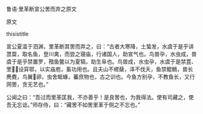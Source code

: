 


鲁语·里革断宣公罟而弃之原文

原文

thisistitle

宣公夏滥于泗渊，里革断其罟而弃之，曰：“古者大寒降，土蛰发，水虞于是乎讲罛罶，取名鱼，登川禽，而尝之寝庙，行诸国人，助宣气也。鸟兽孕，水虫成，兽虞于是乎禁置罗，矠鱼鳖以为夏犒，助生阜也。鸟兽成，水虫孕，水虞于是禁罝、罜，设穽鄂，以实庙庖，畜功用也。且夫山不槎蘖，泽不伐夭，鱼禁鲲鲕，兽长麂麑，鸟翼卵，虫舍蚳蝝，蕃庶物也，古之训也。今鱼方别孕，不教鱼长，又行网罟，贪无艺也。”

公闻之曰：“吾过而里革匡我，不亦善乎！是良罟也，为我得法。使有司藏之，使吾无忘谂。”师存侍，曰：“藏罟不如罟里革于侧之不忘也。”

